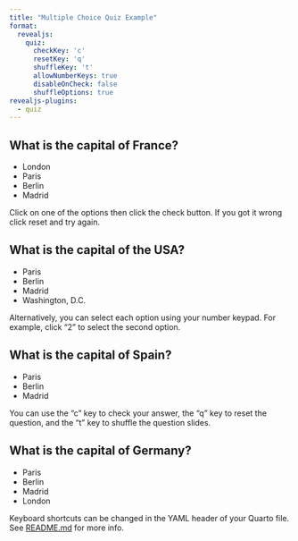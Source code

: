 ```yaml
---
title: "Multiple Choice Quiz Example"
format:
  revealjs:
    quiz: 
      checkKey: 'c'
      resetKey: 'q'
      shuffleKey: 't'
      allowNumberKeys: true
      disableOnCheck: false
      shuffleOptions: true
revealjs-plugins:
  - quiz
---
```


## What is the capital of France? {.quiz-question}

- London
- [Paris]{.correct}
- Berlin
- Madrid

::: footer
Click on one of the options then click the check button. If you got it wrong click reset and try again.
:::


## What is the capital of the USA? {.quiz-question}

- Paris
- Berlin
- Madrid
- [Washington, D.C.]{.correct}

::: footer
Alternatively, you can select each option using your number keypad. For example, click "2" to select the second option. 
:::



## What is the capital of Spain? {.quiz-question}

- Paris
- Berlin
- [Madrid]{.correct}

::: footer
You can use the "c" key to check your answer, the "q" key to reset the question, and the "t" key to shuffle the question slides.
:::

## What is the capital of Germany? {.quiz-question}

- Paris
- [Berlin]{.correct}
- Madrid
- London

::: footer
Keyboard shortcuts can be changed in the YAML header of your Quarto file. See [README.md](README.md) for more info.
:::

